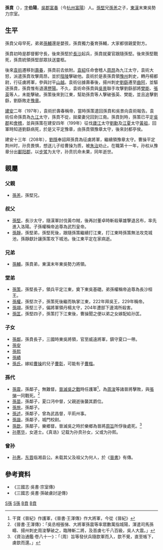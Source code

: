 {{東亞男性歷史人物
|名稱 = 孫賁
|身份 = 
|國家 = [[孫吳|孫吳]]
|時代 = [[東漢|東漢]]→[[三國|三國]]
|主君 = [[孫堅|孫堅]]→[[袁術|袁術]]→[[孫策|孫策]]→[[孫權|孫權]]
|屆數 =
|最高職務 =征虜將軍 豫章太守
|前任 = 
|繼任 = 
|姓 =孫
|名 =賁
|姓名 =
|字 =伯陽
|號=  
|官職 =
|封爵 =都亭侯
|封號 =
|位階 =
|封地 =
|神號 =
|尊號 =
|族裔 = 
|氏族 =
|籍貫 = 吳郡富春
|祖籍 =
|本籍 =
|出身地 =
|府邸 =
|世系 = 
|初名 =
|小字 =
|別名 =
|法號 =
|院號 =
|其他名號 = 
|出生日期 =
|出生地點 =
|婚年 = 
|逝世日期 =
|逝世地點 = 
|廟號 =
|諡號 = 
|墓葬 =
|祠廟 =
|父親 =孫羌
|嫡母 =
|母親 =
|繼父=
|繼母=
|養父=
|養母=
|元配 =
|正室 =
|妻 =
|繼室 =
|平妻 =
|側室 =
|元配之父 =
|元配之嫡母 =
|元配之母 =
|正室之父 =
|正室之嫡母 =
|正室之母 =
|妻之父 =
|妻之嫡母 =
|妻之母 =
|繼室之父 =
|繼室之嫡母 =
|繼室之母 =
|平妻之父 =
|平妻之嫡母 =
|平妻之母 =
|兄弟 =孫輔
|姊妹 =
|嫡兄弟 =
|嫡姊妹 =
|庶兄弟 =
|庶姊妹 =
|同胞兄弟 =
|同胞姊妹 =
|異母兄弟 =
|異母姊妹 =
|異父兄弟 =
|異父姊妹 =
|繼兄弟 =
|繼姊妹 =
|子 =孫臨 孫安 孫熙 孫績
|孫 =孫震 孫苗 孫旅 孫述 孫諧 孫歆
|女 =曹彰妻
|嫡子 =
|嫡女 =
|庶子 =
|庶女 =
|養子 =
|養女 =
|繼子 =
|繼女 =
|其他親屬 =
|功名 = 
|經歷 = 
|著作 =
|注釋 =
}}
'''孫賁'''（{{bd|?||210年|catIdx=S孙}}），[[表字|字]]'''伯陽'''，[[吳郡|吳郡]][[富春|富春]]（今[[杭州|杭州]][[富陽|富陽]]）人。[[孫堅|孫堅]]兄[[孫羌|孫羌]]之子，[[東漢|東漢]]末東吳勢力宗室。

==生平==
孫賁父母早死，弟弟[[孫輔|孫輔]]還是嬰孩，孫賁獨力養育孫輔，大家都很親愛對方。

孫賁初時是郡督郵守長，後來孫堅於[[長沙|長沙]]起兵，孫賁就棄官跟隨孫堅。後來孫堅戰死，孫賁統領孫堅部眾扶送靈柩。

後來[[袁術|袁術]]遷移到[[壽春|壽春]]，孫賁前去依附。[[袁紹|袁紹]]任命會稽人[[周昂|周昂]]為九江太守，袁術大怒，派遣孫賁攻擊周昂，並於[[陰陵|陰陵]]擊破他。袁術於是表孫賁領[[豫州|豫州]]刺史，轉丹楊都尉，行征虜將軍，參與討平[[山越|山越]]。袁術佔據壽春後，揚州刺史[[劉繇|劉繇]]遷至[[曲阿|曲阿]]，並驅逐孫賁，孫賁惟有退還[[歷陽|歷陽]]。不久，袁術命孫賁與[[吳景|吳景]]聯手攻擊劉繇部將[[樊能|樊能]]、[[張英_(東漢)|張英]]等人，未能擊破。孫策後來到江東，幫助孫賁等人擊破張英、樊能，並且追擊劉繇，劉繇敗走[[豫章|豫章]]。

[[建安_(東漢)|建安]]二年（197年），袁術於壽春稱帝，當時孫策遣回孫賁和吳景向袁術報告。袁術任命孫賁為[[九江|九江]]太守，孫賁不從，拋棄妻兒回到江南。孫賁到時，孫策已平定[[吳郡|吳郡]]和[[會稽|會稽]]，並與孫策在建安四年（199年）征伐[[廬江|廬江]]太守[[刘勋_(东汉)|劉勳]]及[[江夏|江夏]]太守[[黃祖|黃祖]]，回軍時知道劉繇病死，於是又平定豫章，由孫賁領豫章太守，後來封都亭侯。

建安十三年（208年），[[劉隱_(三國)|劉隱]]奉詔拜孫賁為征虜將軍，繼續領豫章太守。曹操平定荆州时，孙贲畏惧，想送儿子给曹操为质，被[[朱治|朱治]]劝止。在職第十一年，孙权从豫章分出[[鄱阳郡|鄱阳郡]]，以[[步骘|步骘]]为太守，孙贲抗命未果，同年逝世。

==親屬==
===父親===
*[[孫羌|孫羌]]，孫堅兄。
===叔父===
*[[孫堅|孫堅]]，長沙太守，隨漢軍討伐黃巾賊，後再討董卓時斬殺華雄擊退呂布，率先進入洛陽。子孫權稱帝追尊為武烈皇帝。
*[[孫靜|孫靜]]，孫堅弟，孫堅死後，跟隨孫策繼續打江東，打江東時孫策無法攻克城池，孫靜獻計讓孫策攻下城池。後江東平定在家病逝。
===兄弟===
*[[孫輔|孫輔]]，孫賁弟，東漢末年東吳勢力將領。
===堂弟===
*[[孫策|孫策]]，孫堅長子，領兵平定江東，奠下東吳基礎。弟孫權稱帝追尊為長沙桓王。
*[[孫權|孫權]]，孫堅次子，孫策死後繼而執掌江東，222年拜吳王，229年稱帝。
*[[孫翊|孫翊]]，孫堅三子，偏將軍領丹楊太守，204年遭部下邊鴻所殺害。
*[[孫匡|孫匡]]，孫堅四子，孫策打下江東後，曹操聞之便以弟之女嫁配給孙匡。

===子女===
*[[孫鄰|孫鄰]]，孫賁長子，三國時東吳將領，官至威遠將軍，鎮守夏口一帶。
*[[孫安_(孫賁子)|孫安]]
*[[孫熙|孫熙]]
*[[孫績|孫績]]
*[[曹彰妻|孫氏]]，嫁給[[曹操|曹操]]的兒子[[曹彰|曹彰]]，可能有子[[曹楷|曹楷]]。

===孫代===
*[[孙震_(三国)|孫震]]，孫鄰子，無難督。[[晉滅吳之戰|晉滅吳之戰]]時任護軍<ref>干寶《晉紀》作護軍，《晉書·王渾傳》作大將軍，今從《晉紀》</ref>，為[[周浚|周浚]]等諸晉將擊敗，與[[张悌_(东吴)|張悌]]一同戰死。<ref>《晉書·王渾傳》：「吳丞相張悌、大將軍孫震等率眾數萬指城陽，渾遣司馬孫疇、揚州刺史周浚擊破之，臨陣斬二將，及首虜七千八百級，吳人大震。」</ref>
*[[孫苗|孫苗]]，孫鄰子，夏口沔中督，父親逝後襲其爵位。
*[[孫旅|孫旅]]，孫鄰子。
*[[孫述|孫述]]，孫鄰子，曾為武昌督，平荊州事。
*[[孫諧|孫諧]]，孫鄰子，城門校尉。
*[[孫歆|孫歆]]，孫鄰子，樂鄉督。晉滅吳之時於樂鄉為晉將[[周旨|周旨]]所俘後處死。<ref>《資治通鑑·卷八十一》：「（周）旨等發伏兵隨歆軍而入，歆不覺，直至帳下，虜歆而還。」</ref>
*[[孙寒华|孙寒华]]，女道士。《真诰》记载为孙贲孙女，父或为孙熙。

===曾孙===
*[[孙惠|孙惠]]，[[东晋|东晋]]临湘县公。未载其父及祖父为何人，於《[[晉書|晉書]]》有傳。

==參考資料==
*《三國志·吳書·宗室傳》
*《三國志·吳書·孫破虜討逆傳》
{{reflist}}

{{三国志}}

[[Category:東漢軍事人物|S孫]]
[[Category:东漢太守|S孫]]
[[Category:東吳宗室|B賁]]
[[Category:孫姓|B賁]]
